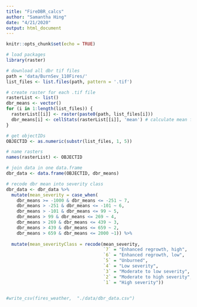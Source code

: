 ```yaml
---
title: "FireDBR_calcs"
author: "Samantha Hing"
date: "4/21/2020"
output: html_document
---
```


```r
knitr::opts_chunk$set(echo = TRUE)
```


```r
# load packages
library(raster)
```

```r
# download all dbr tif files 
path = 'data/BurnSev_110Fires/'
list_files <- list.files(path, pattern = '.tif')

# create raster for each .tif file
rasterList <- list()
dbr_means <- vector()
for (i in 1:length(list_files)) {
  rasterList[[i]] <- raster(paste0(path, list_files[i]))
  dbr_means[i] <- cellStats(rasterList[[i]], 'mean') # calculate mean for each raster
}

# get objectIDs
OBJECTID <- as.numeric(substr(list_files, 1, 5))

# name rasters
names(rasterList) <- OBJECTID

# join data in one data.frame
dbr_data <- data.frame(OBJECTID, dbr_means)

# recode dbr mean into severity class
dbr_data <- dbr_data %>% 
  mutate(mean_severity = case_when(
    dbr_means >= -1000 & dbr_means <= -251 ~ 7,
    dbr_means > -251 & dbr_means <= -101 ~ 6,
    dbr_means > -101 & dbr_means <= 99 ~ 5,
    dbr_means > 99 & dbr_means <= 269 ~ 4,
    dbr_means > 269 & dbr_means <= 439 ~ 3, 
    dbr_means > 439 & dbr_means <= 659 ~ 2,
    dbr_means > 659 & dbr_means <= 2000 ~1)) %>%
  
  mutate(mean_severityClass = recode(mean_severity,
                                     `7` = "Enhanced regrowth, high",
                                     `6` = "Enhanced regrowth, low",
                                     `5` = "Unburned",
                                     `4` = "Low severity",
                                     `3` = "Moderate to low severity",
                                     `2` = "Moderate to high severity",
                                     `1` = "High severity"))


#write_csv(fires_weather,  "./data/dbr_data.csv")
```